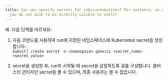 ```yaml
---
title: Can you specify secrets for jobs/automations? For instance, an API key which
  you do not wish to be directly visible to users?
---
```


예. 다음 단계를 따르세요:

1. 다음 코맨드를 사용하여 run에 지정된 네임스페이스에 Kubernetes secret을 생성합니다:  
   `kubectl create secret -n <namespace> generic <secret_name> <secret_value>`

2. secret을 생성한 후, run이 시작될 때 secret을 삽입하도록 큐를 구성합니다. 클러스터 관리자만 secret을 볼 수 있으며, 최종 사용자는 볼 수 없습니다.
